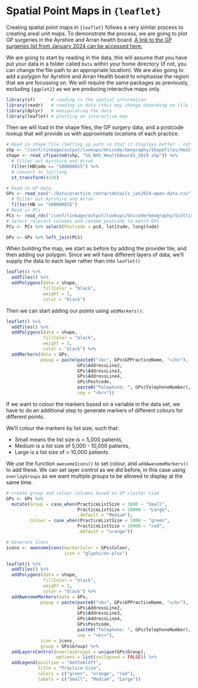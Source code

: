 # Spatial Point Maps in `{leaflet}`

Creating spatial point maps in `{leaflet}` follows a very similar process to creating areal unit maps. To demonstrate the process, we are going to plot GP surgeries in the Ayrshire and Arran health board. [A link to the GP surgeries list from January 2024 can be accessed here.](https://www.opendata.nhs.scot/dataset/f23655c3-6e23-4103-a511-a80d998adb90/resource/54a6e1e3-98a3-4e78-be0d-1e6d6ebdde1d/download/practice_contactdetails_jan2024-open-data.csv)

We are going to start by reading in the data, this will assume that you have put your data in a folder called `Data` within your home directory (if not, you can change the file path to an appropriate location). We are also going to add a polygon for Ayrshire and Arran Health board to emphasise the region that we are focussing on. We will require the same packages as previously, excluding `{ggplot2}` as we are producing interactive maps only.

```r
library(sf)      # reading in the spatial information
library(readr)   # reading in data (this may change depending on file type)
library(dplyr)   # manipulating the data
library(leaflet) # plotting an interactive map
```

Then we will load in the shape files, the GP surgery data, and a postcode lookup that will provide us with approximate locations of each practice.

```r
# Read in shape file (Setting up path so that it displays better - not necessary)
shp <- "/conf/linkage/output/lookups/Unicode/Geography/Shapefiles/Health Board 2019/"
shape <- read_sf(paste0(shp, "SG_NHS_HealthBoards_2019.shp")) %>% 
  # Filter out Ayrshire and Arran
  filter(HBCode == "S08000015") %>% 
  # convert to lat/long
  st_transform(4326)

# Read in GP data
GPs <- read_csv("./Data/practice_contactdetails_jan2024-open-data.csv") %>% 
  # Filter out Ayrshire and Arran
  filter(HB == "S08000015")
# Read in PCs
PCs <- read_rds("/conf/linkage/output/lookups/Unicode/Geography/Scottish Postcode Directory/Scottish_Postcode_Directory_2024_1.rds")
# Select relevant columns and rename postcode to match GPs
PCs <- PCs %>% select(Postcode = pc8, latitude, longitude)

GPs <- GPs %>% left_join(PCs)
```

When building the map, we start as before by adding the provider tile, and then adding our polygon. Since we will have different layers of data, we'll supply the data to each layer rather than into `leaflet()`

```r
leaflet() %>% 
  addTiles() %>% 
  addPolygons(data = shape,
              fillColor = "black",
              weight = 1,
              color = "black")
```

Then we can start adding our points using `addMarkers()`:


```r
leaflet() %>% 
  addTiles() %>% 
  addPolygons(data = shape,
              fillColor = "black",
              weight = 1,
              color = "black") %>% 
  addMarkers(data = GPs,
             popup = paste(paste0("<b>", GPs$GPPracticeName, "</b>"),
                           GPs$AddressLine2,
                           GPs$AddressLine3,
                           GPs$AddressLine4,
                           GPs$Postcode,
                           paste0("Telephone: ", GPs$TelephoneNumber),
                           sep = "<br>"))
```

If we want to colour the markers based on a variable in the data set, we have to do an additional step to generate markers of different colours for different points. 

We'll colour the markers by list size, such that:

 - Small means the list size is < 5,000 patients, 
 - Medium is a list size of 5,000 - 10,000 patients, 
 - Large is a list size of > 10,000 patients. 
 
We use the function `awesomeIcons()` to set colour, and `addAwesomeMarkers()` to add these. We can set layer control as we did before, in this case using `overlayGroups` as we want multiple groups to be allowed to display at the same time.

```r
# create group and colour columns based on GP cluster size
GPs <- GPs %>% 
  mutate(Group = case_when(PracticeListSize < 5000 ~ "Small",
                           PracticeListSize > 10000 ~ "Large",
                           .default = "Medium"),
         Colour = case_when(PracticeListSize < 5000 ~ "green",
                           PracticeListSize > 10000 ~ "red",
                           .default = "orange"))

# Generate Icons
icons <- awesomeIcons(markerColor = GPs$Colour,
                      icon = "glyphicon-plus")

leaflet() %>% 
  addTiles() %>% 
  addPolygons(data = shape,
              fillColor = "black",
              weight = 1,
              color = "black") %>% 
  addAwesomeMarkers(data = GPs,
             popup = paste(paste0("<b>", GPs$GPPracticeName, "</b>"),
                           GPs$AddressLine2,
                           GPs$AddressLine3,
                           GPs$AddressLine4,
                           GPs$Postcode,
                           paste0("Telephone: ", GPs$TelephoneNumber),
                           sep = "<br>"),
             icon = icons,
             group = GPs$Group) %>% 
  addLayersControl(overlayGroups = unique(GPs$Group), 
                   options = list(collapsed = FALSE)) %>% 
  addLegend(position = "bottomleft", 
            title = "Practice Size",
            colors = c("green", "orange", "red"), 
            labels = c("Small", "Medium", "Large"))

```